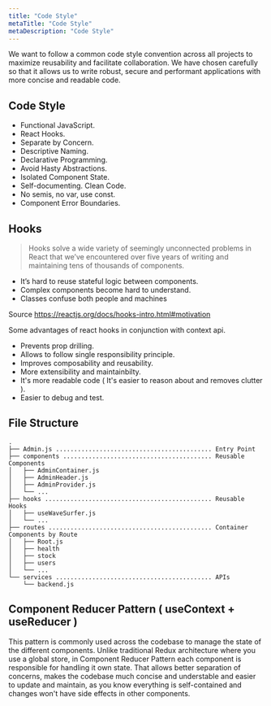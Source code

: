 ```yaml
---
title: "Code Style"
metaTitle: "Code Style"
metaDescription: "Code Style"
---
```


We want to follow a common code style convention across all projects to maximize reusability and facilitate collaboration. We have chosen carefully so that it allows us to write robust, secure and performant applications with more concise and readable code.

## Code Style

- Functional JavaScript.
- React Hooks.
- Separate by Concern.
- Descriptive Naming.
- Declarative Programming.
- Avoid Hasty Abstractions.
- Isolated Component State.
- Self-documenting. Clean Code.
- No semis, no var, use const.
- Component Error Boundaries.

## Hooks

> Hooks solve a wide variety of seemingly unconnected problems in React that we’ve encountered over five years of writing and maintaining tens of thousands of components.

- It’s hard to reuse stateful logic between components.
- Complex components become hard to understand.
- Classes confuse both people and machines

Source https://reactjs.org/docs/hooks-intro.html#motivation

Some advantages of react hooks in conjunction with context api.

- Prevents prop drilling.
- Allows to follow single responsibility principle.
- Improves composability and reusability.
- More extensibility and maintainbilty.
- It's more readable code ( It's easier to reason about and removes clutter ).
- Easier to debug and test.

## File Structure

```
.
├── Admin.js ........................................... Entry Point
├── components ......................................... Reusable Components
│   ├── AdminContainer.js
│   ├── AdminHeader.js
│   ├── AdminProvider.js
│   └── ...
├── hooks .............................................. Reusable Hooks
│   ├── useWaveSurfer.js
│   └── ...
├── routes ............................................. Container Components by Route
│   ├── Root.js
│   ├── health
│   ├── stock
│   ├── users
│   └── ...
└── services ........................................... APIs
    └── backend.js
```


## Component Reducer Pattern ( useContext + useReducer )

This pattern is commonly used across the codebase to manage the state of the different components.
Unlike traditional Redux architecture where you use a global store, in Component Reducer Pattern each component is responsible for handling it own state. That allows better separation of concerns, makes the codebase much concise and understable and easier to update and maintain, as you know everything is self-contained and changes won't have side effects in other components.
